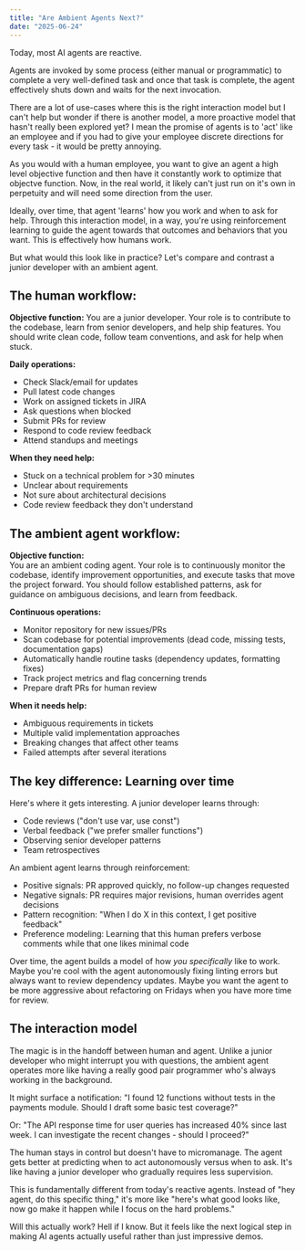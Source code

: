 ```yaml
---
title: "Are Ambient Agents Next?"
date: "2025-06-24"
---
```


Today, most AI agents are reactive.

Agents are invoked by some process (either manual or programmatic) to complete a very well-defined task and once that task is complete, the agent effectively shuts down and waits for the next invocation.

There are a lot of use-cases where this is the right interaction model but I can't help but wonder if there is another model, a more proactive model that hasn't really been explored yet? I mean the promise of agents is to 'act' like an employee and if you had to give your employee discrete directions for every task - it would be pretty annoying.

As you would with a human employee, you want to give an agent a high level objective function and then have it constantly work to optimize that objectve function. Now, in the real world, it likely can't just run on it's own in perpetuity and will need some direction from the user.

Ideally, over time, that agent 'learns' how you work and when to ask for help. Through this interaction model, in a way, you're using reinforcement learning to guide the agent towards that outcomes and behaviors that you want. This is effectively how humans work.

But what would this look like in practice? Let's compare and contrast a junior developer with an ambient agent.

## The human workflow:

**Objective function:**
You are a junior developer. Your role is to contribute to the codebase, learn from senior developers, and help ship features. You should write clean code, follow team conventions, and ask for help when stuck.

**Daily operations:**

- Check Slack/email for updates
- Pull latest code changes
- Work on assigned tickets in JIRA
- Ask questions when blocked
- Submit PRs for review
- Respond to code review feedback
- Attend standups and meetings

**When they need help:**

- Stuck on a technical problem for >30 minutes
- Unclear about requirements
- Not sure about architectural decisions
- Code review feedback they don't understand

## The ambient agent workflow:

**Objective function:**  
You are an ambient coding agent. Your role is to continuously monitor the codebase, identify improvement opportunities, and execute tasks that move the project forward. You should follow established patterns, ask for guidance on ambiguous decisions, and learn from feedback.

**Continuous operations:**

- Monitor repository for new issues/PRs
- Scan codebase for potential improvements (dead code, missing tests, documentation gaps)
- Automatically handle routine tasks (dependency updates, formatting fixes)
- Track project metrics and flag concerning trends
- Prepare draft PRs for human review

**When it needs help:**

- Ambiguous requirements in tickets
- Multiple valid implementation approaches
- Breaking changes that affect other teams
- Failed attempts after several iterations

## The key difference: Learning over time

Here's where it gets interesting. A junior developer learns through:

- Code reviews ("don't use var, use const")
- Verbal feedback ("we prefer smaller functions")
- Observing senior developer patterns
- Team retrospectives

An ambient agent learns through reinforcement:

- Positive signals: PR approved quickly, no follow-up changes requested
- Negative signals: PR requires major revisions, human overrides agent decisions
- Pattern recognition: "When I do X in this context, I get positive feedback"
- Preference modeling: Learning that this human prefers verbose comments while that one likes minimal code

Over time, the agent builds a model of how _you specifically_ like to work. Maybe you're cool with the agent autonomously fixing linting errors but always want to review dependency updates. Maybe you want the agent to be more aggressive about refactoring on Fridays when you have more time for review.

## The interaction model

The magic is in the handoff between human and agent. Unlike a junior developer who might interrupt you with questions, the ambient agent operates more like having a really good pair programmer who's always working in the background.

It might surface a notification: "I found 12 functions without tests in the payments module. Should I draft some basic test coverage?"

Or: "The API response time for user queries has increased 40% since last week. I can investigate the recent changes - should I proceed?"

The human stays in control but doesn't have to micromanage. The agent gets better at predicting when to act autonomously versus when to ask. It's like having a junior developer who gradually requires less supervision.

This is fundamentally different from today's reactive agents. Instead of "hey agent, do this specific thing," it's more like "here's what good looks like, now go make it happen while I focus on the hard problems."

Will this actually work? Hell if I know. But it feels like the next logical step in making AI agents actually useful rather than just impressive demos.
